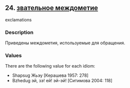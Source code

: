 ## 24. <a href =  'https://agricolamz.github.io/The_Circassian_Isoglosses_Database/24.html'>звательное междометие</a>
exclamations

### Description

Приведены междометия, используемые для обращения.

### Values
There are the following value for each idiom:

* Shapsug  Жьэу [Керашева 1957: 278] 
* Bzhedug  эй, зэ! ей! эй-эй! [Ситимова 2004: 118] 

